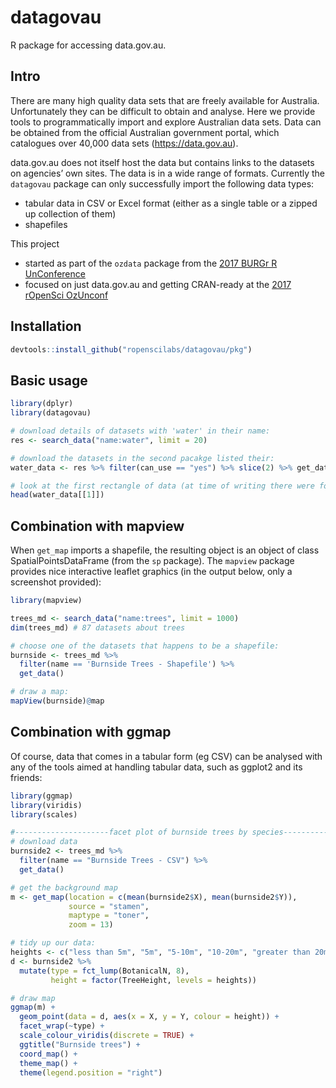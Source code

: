 # datagovau

R package for accessing data.gov.au.

## Intro

There are many high quality data sets that are freely available for Australia. Unfortunately they can be difficult to obtain and analyse.  Here we provide tools to programmatically import and explore Australian data sets.  Data can be obtained from the official Australian government portal, which catalogues over 40,000 data sets
    (<https://data.gov.au>).  
    
data.gov.au does not itself host the data but contains links to the datasets on agencies' own sites.  The data is in a wide range of formats.  Currently the `datagovau` package can only successfully import the following data types:

- tabular data in CSV or Excel format (either as a single table or a zipped up collection of them)
- shapefiles

This project 

- started as part of the `ozdata` package from the [2017 BURGr R UnConference](https://github.com/AU-BURGr/UnConf2017)
- focused on just data.gov.au and getting CRAN-ready at the [2017 rOpenSci OzUnconf](http://ozunconf17.ropensci.org/)

## Installation


```R
devtools::install_github("ropenscilabs/datagovau/pkg")
```

## Basic usage

```r
library(dplyr)
library(datagovau)

# download details of datasets with 'water' in their name:
res <- search_data("name:water", limit = 20)

# download the datasets in the second pacakge listed their:
water_data <- res %>% filter(can_use == "yes") %>% slice(2) %>% get_data

# look at the first rectangle of data (at time of writing there were four such rectangles)
head(water_data[[1]])
```

## Combination with mapview

When `get_map` imports a shapefile, the resulting object is an object of class SpatialPointsDataFrame (from the `sp` package).  The `mapview` package provides nice interactive leaflet graphics (in the output below, only a screenshot provided):

```r
library(mapview)

trees_md <- search_data("name:trees", limit = 1000)
dim(trees_md) # 87 datasets about trees

# choose one of the datasets that happens to be a shapefile:
burnside <- trees_md %>% 
  filter(name == 'Burnside Trees - Shapefile') %>% 
  get_data()

# draw a map:                             
mapView(burnside)@map
```

## Combination with ggmap

Of course, data that comes in a tabular form (eg CSV) can be analysed with any of the tools aimed at handling tabular data, such as ggplot2 and its friends:

```r
library(ggmap)
library(viridis)
library(scales)

#---------------------facet plot of burnside trees by species---------------
# download data
burnside2 <- trees_md %>%
  filter(name == "Burnside Trees - CSV") %>%
  get_data()

# get the background map
m <- get_map(location = c(mean(burnside2$X), mean(burnside2$Y)), 
             source = "stamen",
             maptype = "toner",
             zoom = 13)

# tidy up our data:
heights <- c("less than 5m", "5m", "5-10m", "10-20m", "greater than 20m")
d <- burnside2 %>%
  mutate(type = fct_lump(BotanicalN, 8),
         height = factor(TreeHeight, levels = heights)) 

# draw map
ggmap(m) +
  geom_point(data = d, aes(x = X, y = Y, colour = height)) +
  facet_wrap(~type) +
  scale_colour_viridis(discrete = TRUE) +
  ggtitle("Burnside trees") +
  coord_map() +
  theme_map() +
  theme(legend.position = "right")
```

